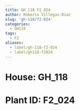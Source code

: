 ```yaml
---
title: GH_118 F2_024
author: Roberto Villegas-Diaz
slug: 'gh-118/f2-024'
categories:
  - GH118
tags:
  - F2
aliases:
  - label/gh-118-f2-024
  - label/gh118-f2024
---
```


# **House**: GH_118
# **Plant ID**: F2_024
